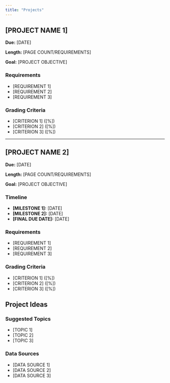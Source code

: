 ```yaml
---
title: "Projects"
---
```


<!-- ADD: Project overview and expectations -->

## [PROJECT NAME 1]

**Due:** [DATE]

**Length:** [PAGE COUNT/REQUIREMENTS]

**Goal:** [PROJECT OBJECTIVE]

### Requirements
- [REQUIREMENT 1]
- [REQUIREMENT 2]
- [REQUIREMENT 3]

### Grading Criteria
- [CRITERION 1] ([%])
- [CRITERION 2] ([%])
- [CRITERION 3] ([%])

---

## [PROJECT NAME 2]

**Due:** [DATE]

**Length:** [PAGE COUNT/REQUIREMENTS]

**Goal:** [PROJECT OBJECTIVE]

### Timeline
- **[MILESTONE 1]:** [DATE]
- **[MILESTONE 2]:** [DATE]
- **[FINAL DUE DATE]:** [DATE]

### Requirements
- [REQUIREMENT 1]
- [REQUIREMENT 2]
- [REQUIREMENT 3]

### Grading Criteria
- [CRITERION 1] ([%])
- [CRITERION 2] ([%])
- [CRITERION 3] ([%])

## Project Ideas

<!-- ADD: Suggested topics and data sources for student projects -->

### Suggested Topics
- [TOPIC 1]
- [TOPIC 2]
- [TOPIC 3]

### Data Sources
- [DATA SOURCE 1]
- [DATA SOURCE 2]
- [DATA SOURCE 3]


